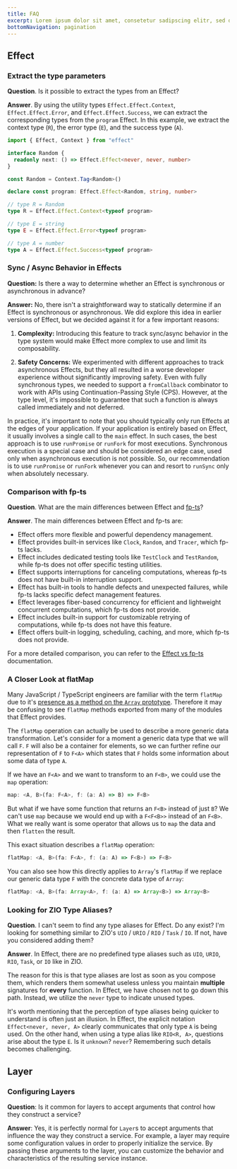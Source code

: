 ```yaml
---
title: FAQ
excerpt: Lorem ipsum dolor sit amet, consetetur sadipscing elitr, sed diam nonumy eirmod tempor invidunt ut labore.
bottomNavigation: pagination
---
```


## Effect

### Extract the type parameters

**Question**. Is it possible to extract the types from an Effect?

**Answer**. By using the utility types `Effect.Effect.Context`, `Effect.Effect.Error`, and `Effect.Effect.Success`, we can extract the corresponding types from the `program` Effect. In this example, we extract the context type (`R`), the error type (`E`), and the success type (`A`).

```ts twoslash
import { Effect, Context } from "effect"

interface Random {
  readonly next: () => Effect.Effect<never, never, number>
}

const Random = Context.Tag<Random>()

declare const program: Effect.Effect<Random, string, number>

// type R = Random
type R = Effect.Effect.Context<typeof program>

// type E = string
type E = Effect.Effect.Error<typeof program>

// type A = number
type A = Effect.Effect.Success<typeof program>
```

### Sync / Async Behavior in Effects

**Question:** Is there a way to determine whether an Effect is synchronous or asynchronous in advance?

**Answer:** No, there isn't a straightforward way to statically determine if an Effect is synchronous or asynchronous. We did explore this idea in earlier versions of Effect, but we decided against it for a few important reasons:

1. **Complexity:** Introducing this feature to track sync/async behavior in the type system would make Effect more complex to use and limit its composability.

2. **Safety Concerns:** We experimented with different approaches to track asynchronous Effects, but they all resulted in a worse developer experience without significantly improving safety. Even with fully synchronous types, we needed to support a `fromCallback` combinator to work with APIs using Continuation-Passing Style (CPS). However, at the type level, it's impossible to guarantee that such a function is always called immediately and not deferred.

In practice, it's important to note that you should typically only run Effects at the edges of your application. If your application is entirely based on Effect, it usually involves a single call to the `main` effect. In such cases, the best approach is to use `runPromise` or `runFork` for most executions. Synchronous execution is a special case and should be considered an edge case, used only when asynchronous execution is not possible. So, our recommendation is to use `runPromise` or `runFork` whenever you can and resort to `runSync` only when absolutely necessary.

### Comparison with fp-ts

**Question**. What are the main differences between Effect and [fp-ts](https://github.com/gcanti/fp-ts)?

**Answer**. The main differences between Effect and fp-ts are:

- Effect offers more flexible and powerful dependency management.
- Effect provides built-in services like `Clock`, `Random`, and `Tracer`, which fp-ts lacks.
- Effect includes dedicated testing tools like `TestClock` and `TestRandom`, while fp-ts does not offer specific testing utilities.
- Effect supports interruptions for canceling computations, whereas fp-ts does not have built-in interruption support.
- Effect has built-in tools to handle defects and unexpected failures, while fp-ts lacks specific defect management features.
- Effect leverages fiber-based concurrency for efficient and lightweight concurrent computations, which fp-ts does not provide.
- Effect includes built-in support for customizable retrying of computations, while fp-ts does not have this feature.
- Effect offers built-in logging, scheduling, caching, and more, which fp-ts does not provide.

For a more detailed comparison, you can refer to the [Effect vs fp-ts](fp-ts) documentation.

### A Closer Look at flatMap

Many JavaScript / TypeScript engineers are familiar with the term `flatMap` due to it's [presence as a method on the `Array` prototype](https://developer.mozilla.org/en-US/docs/Web/JavaScript/Reference/Global_Objects/Array/flatMap). Therefore it may be confusing to see `flatMap` methods exported from many of the modules that Effect provides.

The `flatMap` operation can actually be used to describe a more generic data transformation. Let's consider for a moment a generic data type that we will call `F`. `F` will also be a container for elements, so we can further refine our representation of `F` to `F<A>` which states that `F` holds some information about some data of type `A`.

If we have an `F<A>` and we want to transform to an `F<B>`, we could use the `map` operation:

```ts
map: <A, B>(fa: F<A>, f: (a: A) => B) => F<B>
```

But what if we have some function that returns an `F<B>` instead of just `B`? We can't use `map` because we would end up with a `F<F<B>>` instead of an `F<B>`. What we really want is some operator that allows us to `map` the data and then `flatten` the result.

This exact situation describes a `flatMap` operation:

```ts
flatMap: <A, B>(fa: F<A>, f: (a: A) => F<B>) => F<B>
```

You can also see how this directly applies to `Array`'s `flatMap` if we replace our generic data type `F` with the concrete data type of `Array`:

```ts
flatMap: <A, B>(fa: Array<A>, f: (a: A) => Array<B>) => Array<B>
```

### Looking for ZIO Type Aliases?

**Question**. I can't seem to find any type aliases for Effect. Do any exist? I'm looking for something similar to ZIO's `UIO` / `URIO` / `RIO` / `Task` / `IO`. If not, have you considered adding them?

**Answer**. In Effect, there are no predefined type aliases such as `UIO`, `URIO`, `RIO`, `Task`, or `IO` like in ZIO.

The reason for this is that type aliases are lost as soon as you compose them, which renders them somewhat useless unless you maintain **multiple** signatures for **every** function. In Effect, we have chosen not to go down this path. Instead, we utilize the `never` type to indicate unused types.

It's worth mentioning that the perception of type aliases being quicker to understand is often just an illusion. In Effect, the explicit notation `Effect<never, never, A>` clearly communicates that only type `A` is being used. On the other hand, when using a type alias like `RIO<R, A>`, questions arise about the type `E`. Is it `unknown`? `never`? Remembering such details becomes challenging.

## Layer

### Configuring Layers

**Question**: Is it common for layers to accept arguments that control how they construct a service?

**Answer**: Yes, it is perfectly normal for `Layer`s to accept arguments that influence the way they construct a service. For example, a layer may require some configuration values in order to properly initialize the service. By passing these arguments to the layer, you can customize the behavior and characteristics of the resulting service instance.
